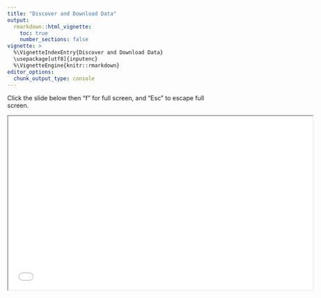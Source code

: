 ```yaml
---
title: "Discover and Download Data"
output: 
  rmarkdown::html_vignette:
    toc: true
    number_sections: false
vignette: >
  %\VignetteIndexEntry{Discover and Download Data}
  \usepackage[utf8]{inputenc}
  %\VignetteEngine{knitr::rmarkdown}
editor_options: 
  chunk_output_type: console
---
```


Click the slide below then "f" for full screen, and "Esc" to escape full screen.

```{=html}
<iframe src="../tutorials/basic_slides_deck.html" width="700"
  height="400"></iframe>
```


